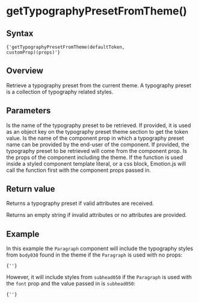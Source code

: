 

# getTypographyPresetFromTheme()

## Syntax

<Code>{'getTypographyPresetFromTheme(defaultToken, customProp)(props)'}</Code>

## Overview

Retrieve a typography preset from the current theme. A typography preset is a collection of typography related styles.

## Parameters

<LegacyBlock marginTop='sizing040'>
  <Prop name='defaultToken' type='ThemeToken'>
    Is the name of the typography preset to be retrieved. If provided, it is used as an object key on the typography preset theme section to get the token value.
  </Prop>
  <Prop name='customProp' type="Exclude<keyof Props, 'theme'>">
    Is the name of the component prop in which a typography preset name can be provided by the end-user of the component. If provided, the typography preset to be retrieved will come from the component prop.
  </Prop>
  <Prop name='props' type='Props'>
    Is the props of the component including the theme. If the function is used inside a styled component template literal, or a css block, Emotion.js will call the function first with the component props passed in.
  </Prop>
</LegacyBlock>

## Return value

Returns a typography preset if valid attributes are received.

Returns an empty string if invalid attributes or no attributes are provided.

## Example

<CodeFromFile path="examples/utils/get-typography-preset-from-theme.tsx"/>

In this example the `Paragraph` component will include the typography styles from `body030` found in the theme if the `Paragraph` is used with no props:

<Code>{'<Paragraph />'}</Code>

However, it will include styles from `subhead050` if the `Paragraph` is used with the `font` prop and the value passed in is `subhead050`:

<Code>{'<Paragraph typographyPreset="subhead050" />'}</Code>
